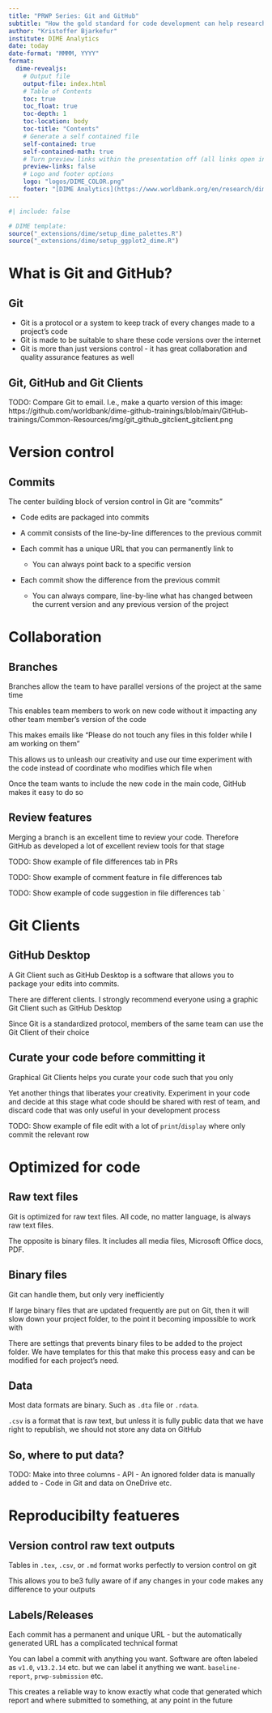 ```yaml
---
title: "PRWP Series: Git and GitHub"
subtitle: "How the gold standard for code development can help research teams"
author: "Kristoffer Bjarkefur"
institute: DIME Analytics
date: today
date-format: "MMMM, YYYY"
format:
  dime-revealjs:
    # Output file
    output-file: index.html
    # Table of Contents
    toc: true
    toc_float: true
    toc-depth: 1
    toc-location: body
    toc-title: "Contents"
    # Generate a self contained file
    self-contained: true
    self-contained-math: true
    # Turn preview links within the presentation off (all links open in a new tab)
    preview-links: false
    # Logo and footer options
    logo: "logos/DIME_COLOR.png"
    footer: "[DIME Analytics](https://www.worldbank.org/en/research/dime/data-and-analytics) - [Reproducible Research Repository](https://reproducibility.worldbank.org/) - these slides"
---
```


```r
#| include: false

# DIME template:
source("_extensions/dime/setup_dime_palettes.R")
source("_extensions/dime/setup_ggplot2_dime.R")
```


# What is Git and GitHub?


## Git

- Git is a protocol or a system to keep track of every changes made to a project's code
- Git is made to be suitable to share these code versions over the internet
- Git is more than just versions control - it has great collaboration and quality assurance features as well

## Git, GitHub and Git Clients


TODO: Compare Git to email. I.e., make a quarto version of this image: https://github.com/worldbank/dime-github-trainings/blob/main/GitHub-trainings/Common-Resources/img/git_github_gitclient_gitclient.png


# Version control


## Commits

The center building block of version control in Git are "commits"

* Code edits are packaged into commits

* A commit consists of the line-by-line differences to the previous commit

* Each commit has a unique URL that you can permanently link to
  * You can always point back to a specific version

* Each commit show the difference from the previous commit 
  * You can always compare, line-by-line what has changed between the current version and any previous version of the project



# Collaboration


## Branches

Branches allow the team to have parallel versions of the project at the same time

This enables team members to work on new code without it impacting any other team member's version of the code 

This makes emails like "Please do not touch any files in this folder while I am working on them"

This allows us to unleash our creativity and use our time experiment with the code instead of coordinate who modifies which file when

Once the team wants to include the new code in the main code, GitHub makes it easy to do so


## Review features

Merging a branch is an excellent time to review your code. Therefore GitHub as developed a lot of excellent review tools for that stage

TODO: Show example of file differences tab in PRs

TODO: Show example of comment feature in file differences tab

TODO: Show example of code suggestion in file differences tab
`



# Git Clients


## GitHub Desktop

A Git Client such as GitHub Desktop is a software that allows you to package your edits into commits. 

There are different clients. I strongly recommend everyone using a graphic Git Client such as GitHub Desktop

Since Git is a standardized protocol, members of the same team can use the Git Client of their choice


## Curate your code before committing it

Graphical Git Clients helps you curate your code such that you only 

Yet another things that liberates your creativity. Experiment in your code and decide at this stage what code should be shared with rest of team, and discard code that was only useful in your development process

TODO: Show example of file edit with a lot of `print`/`display` where only commit the relevant row



# Optimized for code


## Raw text files

Git is optimized for raw text files. All code, no matter language, is always raw text files.

The opposite is binary files. It includes all media files, Microsoft Office docs, PDF. 


## Binary files

Git can handle them, but only very inefficiently

If large binary files that are updated frequently are put on Git, then it will slow down your project folder, to the point it becoming impossible to work with

There are settings that prevents binary files to be added to the project folder. We have templates for this that make this process easy and can be modified for each project's need.


## Data

Most data formats are binary. Such as `.dta` file or `.rdata`.

`.csv` is a format that is raw text, but unless it is fully public data that we have right to republish, we should not store any data on GitHub


## So, where to put data?

TODO: Make into three columns
- API
- An ignored folder data is manually added to
- Code in Git and data on OneDrive etc. 



# Reproducibilty featueres


## Version control raw text outputs

Tables in `.tex`, `.csv`, or `.md` format works perfectly to version control on git

This allows you to be3 fully aware of if any changes in your code makes any difference to your outputs


## Labels/Releases

Each commit has a permanent and unique URL - but the automatically generated URL has a complicated technical format

You can label a commit with anything you want. Software are often labeled as `v1.0`, `v13.2.14` etc. but we can label it anything we want. `baseline-report`, `prwp-submission` etc.

This creates a reliable way to know exactly what code that generated which report and where submitted to something, at any point in the future



